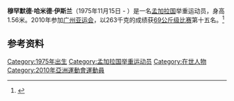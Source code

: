 '''穆罕默德·哈米德·伊斯兰'''（1975年11月15日 -  ）是一名[[孟加拉国|孟加拉国]]举重运动员，身高1.56米。2010年参加[[广州亚运会|广州亚运会]]，以263千克的成绩获[[2010年亚洲运动会举重比赛_-_男子69公斤级|69公斤级比赛]]第十五名。<ref>{{cite web|url=http://www.gz2010.cn/info/CHN_CHN/ZB/ZBB101A_WL@@@@@@@@@@@@@@@CHN_number=211575.html | language=zh-hans | title=穆罕默德·哈米德·伊斯兰 - 简历  |publisher=2010年广州亚运会官方网站 |accessdate=2011-06-27 }}</ref>
==参考资料==
<references />

[[Category:1975年出生|Category:1975年出生]]
[[Category:孟加拉国举重运动员|Category:孟加拉国举重运动员]]
[[Category:在世人物|Category:在世人物]]
[[Category:2010年亞洲運動會運動員|Category:2010年亞洲運動會運動員]]